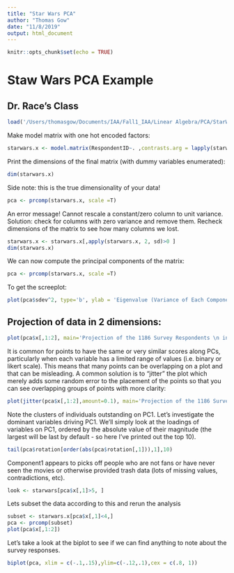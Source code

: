 ```yaml
---
title: "Star Wars PCA"
author: "Thomas Gow"
date: "11/8/2019"
output: html_document
---
```


```r
knitr::opts_chunk$set(echo = TRUE)
```

# Staw Wars PCA Example
## Dr. Race's Class

```r
load('/Users/thomasgow/Documents/IAA/Fall1_IAA/Linear Algebra/PCA/StarWarsSurvey.RData')
```


Make model matrix with one hot encoded factors:
```r
starwars.x <- model.matrix(RespondentID~. ,contrasts.arg = lapply(starwars[,sapply(starwars, is.factor) ], contrasts, contrasts=FALSE),data = starwars)
```

Print the dimensions of the final matrix (with dummy variables enumerated):

```r
dim(starwars.x)
```

Side note: this is the true dimensionality of your data!

```r
pca <- prcomp(starwars.x, scale =T)
```

An error message! Cannot rescale a constant/zero column to unit variance. Solution: check for columns with zero variance and remove them. Recheck dimensions of the matrix to see how many columns we lost.

```r
starwars.x <- starwars.x[,apply(starwars.x, 2, sd)>0 ]
dim(starwars.x)
```

We can now compute the principal components of the matrix:

```r
pca <- prcomp(starwars.x, scale =T)
```

To get the screeplot:
```r
plot(pca$sdev^2, type='b', ylab = 'Eigenvalue (Variance of Each Component)', main = 'Starwars Screeplot')
```

## Projection of data in 2 dimensions:  

```r
plot(pca$x[,1:2], main='Projection of the 1186 Survey Respondents \n in 2-dimensional space')
```


It is common for points to have the same or very similar scores along PCs, particularly when each variable has a limited range of values (i.e. binary or likert scale). This means that many points can be overlapping on a plot and that can be misleading. A common solution is to “jitter” the plot which merely adds some random error to the placement of the points so that you can see overlapping groups of points with more clarity:

```r
plot(jitter(pca$x[,1:2],amount=0.1), main='Projection of the 1186 Survey Respondents \n in 2-dimensional space (w/Jitter)')
```


Note the clusters of individuals outstanding on PC1. Let’s investigate the dominant variables driving PC1. We’ll simply look at the loadings of variables on PC1, ordered by the absolute value of their magnitude (the largest will be last by default - so here I’ve printed out the top 10).


```r
tail(pca$rotation[order(abs(pca$rotation[,1])),1],10)
```


Component1 appears to picks off people who are not fans or have never seen the movies or otherwise provided trash data (lots of missing values, contradictions, etc).

```r
look <- starwars[pca$x[,1]>5, ]
```


Lets subset the data according to this and rerun the analysis
```r
subset <- starwars.x[pca$x[,1]<4,]
pca <- prcomp(subset)
plot(pca$x[,1:2])
```

Let’s take a look at the biplot to see if we can find anything to note about the survey responses.

```r
biplot(pca, xlim = c(-.1,.15),ylim=c(-.12,.1),cex = c(.8, 1))
```


